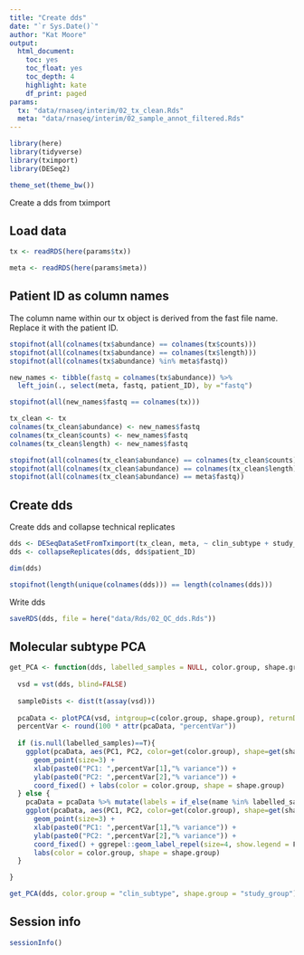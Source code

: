 ```yaml
---
title: "Create dds"
date: "`r Sys.Date()`"
author: "Kat Moore"
output: 
  html_document:
    toc: yes
    toc_float: yes
    toc_depth: 4
    highlight: kate
    df_print: paged
params:
  tx: "data/rnaseq/interim/02_tx_clean.Rds"
  meta: "data/rnaseq/interim/02_sample_annot_filtered.Rds"
---
```


```r
library(here)
library(tidyverse)
library(tximport)
library(DESeq2)

theme_set(theme_bw())
```

Create a dds from tximport

## Load data

```r
tx <- readRDS(here(params$tx))
```

```r
meta <- readRDS(here(params$meta))
```

## Patient ID as column names

The column name within our tx object is derived from the fast file name. Replace it with the patient ID.

```r
stopifnot(all(colnames(tx$abundance) == colnames(tx$counts)))
stopifnot(all(colnames(tx$abundance) == colnames(tx$length)))
stopifnot(all(colnames(tx$abundance) %in% meta$fastq))

new_names <- tibble(fastq = colnames(tx$abundance)) %>%
  left_join(., select(meta, fastq, patient_ID), by ="fastq")

stopifnot(all(new_names$fastq == colnames(tx)))
```

```r
tx_clean <- tx
colnames(tx_clean$abundance) <- new_names$fastq
colnames(tx_clean$counts) <- new_names$fastq
colnames(tx_clean$length) <- new_names$fastq
```

```r
stopifnot(all(colnames(tx_clean$abundance) == colnames(tx_clean$counts)))
stopifnot(all(colnames(tx_clean$abundance) == colnames(tx_clean$length)))
stopifnot(all(colnames(tx_clean$abundance) == meta$fastq))
```

## Create dds

Create dds and collapse technical replicates

```r
dds <- DESeqDataSetFromTximport(tx_clean, meta, ~ clin_subtype + study_group)
dds <- collapseReplicates(dds, dds$patient_ID)
```

```r
dim(dds)
```

```r
stopifnot(length(unique(colnames(dds))) == length(colnames(dds)))
```


Write dds

```r
saveRDS(dds, file = here("data/Rds/02_QC_dds.Rds"))
```

## Molecular subtype PCA

```r
get_PCA <- function(dds, labelled_samples = NULL, color.group, shape.group){
  
  vsd = vst(dds, blind=FALSE)
  
  sampleDists <- dist(t(assay(vsd)))
  
  pcaData <- plotPCA(vsd, intgroup=c(color.group, shape.group), returnData=TRUE) 
  percentVar <- round(100 * attr(pcaData, "percentVar"))
  
  if (is.null(labelled_samples)==T){
    ggplot(pcaData, aes(PC1, PC2, color=get(color.group), shape=get(shape.group))) +
      geom_point(size=3) +
      xlab(paste0("PC1: ",percentVar[1],"% variance")) +
      ylab(paste0("PC2: ",percentVar[2],"% variance")) + 
      coord_fixed() + labs(color = color.group, shape = shape.group)
  } else {
    pcaData = pcaData %>% mutate(labels = if_else(name %in% labelled_samples, name, NULL))
    ggplot(pcaData, aes(PC1, PC2, color=get(color.group), shape=get(shape.group), label=labels)) +
      geom_point(size=3) +
      xlab(paste0("PC1: ",percentVar[1],"% variance")) +
      ylab(paste0("PC2: ",percentVar[2],"% variance")) + 
      coord_fixed() + ggrepel::geom_label_repel(size=4, show.legend = F) +
      labs(color = color.group, shape = shape.group)
  }

}
```

```r
get_PCA(dds, color.group = "clin_subtype", shape.group = "study_group")
```

## Session info

```r
sessionInfo()
```
